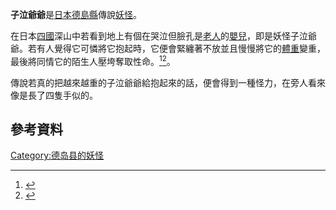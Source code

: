 {{otheruses|other=日本動漫《[[鬼太郎|鬼太郎]]》中的妖怪|子泣爺爺 (鬼太郎)}}
{{japanese|japanese=子泣き爺|kana=こなきじじい|romaji=konakijiji}}

'''子泣爺爺'''是[[日本|日本]][[德島縣|德島縣]]傳說[[妖怪|妖怪]]。

在日本[[四國|四國]]深山中若看到地上有個在哭泣但臉孔是[[老人|老人]]的[[嬰兒|嬰兒]]，即是妖怪子泣爺爺。若有人覺得它可憐將它抱起時，它便會緊纏著不放並且慢慢將它的[[體重|體重]]變重，最後將同情它的陌生人壓垮奪取性命。<ref>{{cite book |title=水木しげる 鬼太郎大百科 |year=2004 |publisher=小學館 |isbn=4-09-220322-5 |pages=044 }}</ref><ref>{{cite book |title=THE日本 Visual Human Life |year=1986 |publisher=講談社 |isbn=4-06-202038-6 |pages=759 }}</ref>。

傳說若真的把越來越重的子泣爺爺給抱起來的話，便會得到一種怪力，在旁人看來像是長了四隻手似的。

==參考資料==
<div class="references-small">
<references></references>
</div>

[[Category:德岛县的妖怪|Category:德岛县的妖怪]]